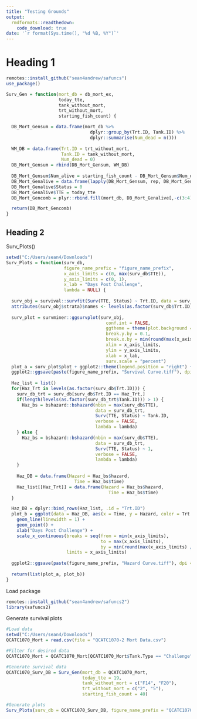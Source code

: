 ```yaml
---
title: "Testing Grounds"
output: 
  rmdformats::readthedown:
    code_download: true
date: '`r format(Sys.time(), "%d %B, %Y")`'
---
```


# Heading 1

```r
remotes::install_github("sean4andrew/safuncs")
use_package() 

```

```r
Surv_Gen = function(mort_db = db_mort_ex, 
                    today_tte,
                    tank_without_mort,
                    trt_without_mort,
                    starting_fish_count) {

  DB_Mort_Gensum = data.frame(mort_db %>%
                                dplyr::group_by(Trt.ID, Tank.ID) %>%
                                dplyr::summarise(Num_dead = n()))
  
  WM_DB = data.frame(Trt.ID = trt_without_mort,
                     Tank.ID = tank_without_mort,
                     Num_dead = 0)
  DB_Mort_Gensum = rbind(DB_Mort_Gensum, WM_DB)
  
  DB_Mort_Gensum$Num_alive = starting_fish_count - DB_Mort_Gensum$Num_dead
  DB_Mort_Genalive = data.frame(lapply(DB_Mort_Gensum, rep, DB_Mort_Gensum$Num_alive))
  DB_Mort_Genalive$Status = 0
  DB_Mort_Genalive$TTE = today_tte
  DB_Mort_Gencomb = plyr::rbind.fill(mort_db, DB_Mort_Genalive[,-c(3:4)])

  return(DB_Mort_Gencomb)
}
```

## Heading 2

Surv_Plots()
```r
setwd("C:/Users/sean4/Downloads")
Surv_Plots = function(surv_db,
                      figure_name_prefix = "figure_name_prefix",
                      x_axis_limits = c(0, max(surv_db$TTE)),
                      y_axis_limits = c(0, 1),
                      x_lab = "Days Post Challenge",
                      lambda = NULL) {
  
  surv_obj = survival::survfit(Surv(TTE, Status) ~ Trt.ID, data = surv_db)
  attributes(surv_obj$strata)$names <- levels(as.factor(surv_db$Trt.ID))
  
  surv_plot = survminer::ggsurvplot(surv_obj, 
                                      conf.int = FALSE, 
                                      ggtheme = theme(plot.background = element_rect(fill = "white")), 
                                      break.y.by = 0.1, 
                                      break.x.by = min(round(max(x_axis_limits) / 15), 1), 
                                      xlim = x_axis_limits, 
                                      ylim = y_axis_limits, 
                                      xlab = x_lab,
                                      surv.scale = "percent")
  plot_a = surv_plot$plot + ggplot2::theme(legend.position = "right") + ggplot2::guides(color = guide_legend("Trt."))
  ggplot2::ggsave(paste(figure_name_prefix, "Survival Curve.tiff"), dpi = 300, width = 6, height = 4, plot = plot_a)
    
  Haz_list = list()
  for(Haz_Trt in levels(as.factor(surv_db$Trt.ID))) {
    surv_db_trt = surv_db[surv_db$Trt.ID == Haz_Trt,]
    if(length(levels(as.factor(surv_db_trt$Tank.ID))) > 1) {
      Haz_bs = bshazard::bshazard(nbin = max(surv_db$TTE),
                                  data = surv_db_trt, 
                                  Surv(TTE, Status) ~ Tank.ID, 
                                  verbose = FALSE,
                                  lambda = lambda)  
    } else {
      Haz_bs = bshazard::bshazard(nbin = max(surv_db$TTE), 
                                  data = surv_db_trt, 
                                  Surv(TTE, Status) ~ 1, 
                                  verbose = FALSE,
                                  lambda = lambda) 
    }
      
    Haz_DB = data.frame(Hazard = Haz_bs$hazard,
                          Time = Haz_bs$time)
    Haz_list[[Haz_Trt]] = data.frame(Hazard = Haz_bs$hazard,
                                       Time = Haz_bs$time)    
  }

  Haz_DB = dplyr::bind_rows(Haz_list, .id = "Trt.ID")
  plot_b = ggplot(data = Haz_DB, aes(x = Time, y = Hazard, color = Trt.ID)) +
    geom_line(linewidth = 1) +
    geom_point() + 
    xlab("Days Post Challenge") +
    scale_x_continuous(breaks = seq(from = min(x_axis_limits), 
                                    to = max(x_axis_limits), 
                                    by = min(round(max(x_axis_limits) / 15), 1)), 
                       limits = x_axis_limits)
  
  ggplot2::ggsave(paste(figure_name_prefix, "Hazard Curve.tiff"), dpi = 300, width = 6, height = 4, plot = plot_b)
  
  return(list(plot_a, plot_b))
}
```


Load package
```r
remotes::install_github("sean4andrew/safuncs2")
library(safuncs2)
```

Generate survival plots 
```r
#Load data
setwd("C:/Users/sean4/Downloads")
QCATC1070_Mort = read.csv(file = "QCATC1070-2 Mort Data.csv")

#Filter for desired data
QCATC1070_Mort = QCATC1070_Mort[QCATC1070_Mort$Tank.Type == "Challenge",]

#Generate survival data
QCATC1070_Surv_DB = Surv_Gen(mort_db = QCATC1070_Mort,
                             today_tte = 19,
                             tank_without_mort = c("F14", "F20"),
                             trt_without_mort = c("2", "5"),
                             starting_fish_count = 40)

#Generate plots
Surv_Plots(surv_db = QCATC1070_Surv_DB, figure_name_prefix = "QCATC1070-2")
```

